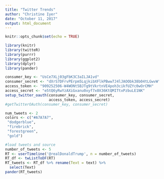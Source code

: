 ```yaml
---
title: "Twitter Trends"
author: "Christine Iyer"
date: "October 11, 2017"
output: html_document
---
```


```r
knitr::opts_chunk$set(echo = TRUE)
```


```r
library(knitr)
library(twitteR)
library(purrr)
library(ggplot2)
library(dplyr)
library(pander)
```





```r
consumer_key <- "UsCe7XLj03gFbK3C3aILJA1vd"
consumer_secret <- "dXrS7DFrvPErpm5LqjkibXFlkPBww7J4lJAOObk38b04tLGwvW"
access_token <- "909252506-W4WONt5BJTg9tVkrtnVE4poh3cikfUZYc0wOrCMH"
access_secret <- "e5tQ6yRwYzAXiGxanu0xyf7x0X36KtQMITtxPzbuLE1NK"
setup_twitter_oauth(consumer_key, consumer_secret,
                    access_token, access_secret)
#getTwitterOAuth(consumer_key, consumer_secret)

num_tweets <- 2
colors <- c("#A7A7A7",
 "dodgerblue",
 "firebrick",
 "forestgreen",
 "gold")
```


```r
#load tweets and source 
number_of_tweets <- 5
RT <- userTimeline('@realDonaldTrump', n = number_of_tweets)
RT_df <- twListToDF(RT)
RT_tweets <- RT_df %>% rename(Text = text) %>% 
  select(Text)
pander(RT_tweets)
```


